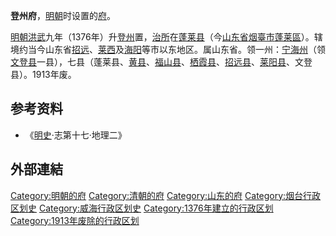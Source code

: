 '''登州府'''，[[明朝|明朝]]时设置的[[府_(行政区划)|府]]。

[[明朝|明朝]][[洪武|洪武]]九年（1376年）升[[登州|登州]]置，[[治所|治所]]在[[蓬莱县|蓬莱县]]（今[[山东省|山东省]][[烟臺市|烟臺市]][[蓬莱區|蓬莱區]]）。辖境约当今山东省[[招远市|招远]]、[[莱西市|莱西]]及[[海阳市|海阳]]等市以东地区。属山东省。领一州：[[宁海州|宁海州]]（领[[文登县_(北齐)|文登县]]一县），七县（蓬莱县、[[黄县|黄县]]、[[福山縣_(登州)|福山县]]、[[棲霞縣|栖霞县]]、[[招远县|招远县]]、[[莱阳县|莱阳县]]、文登县）。1913年废。

== 参考资料 ==
*《[[明史|明史]]·志第十七·地理二》

==外部連結==
{{Wikisource further reading}}
{{明朝行政区划|nocat}}
{{清朝山東省行政區劃|nocat}}
{{山东省历史二级政区|nocat}}
{{山东行政区划小作品}}
[[Category:明朝的府|Category:明朝的府]]
[[Category:清朝的府|Category:清朝的府]]
[[Category:山东的府|Category:山东的府]]
[[Category:烟台行政区划史|Category:烟台行政区划史]]
[[Category:威海行政区划史|Category:威海行政区划史]]
[[Category:1376年建立的行政区划|Category:1376年建立的行政区划]]
[[Category:1913年废除的行政区划|Category:1913年废除的行政区划]]